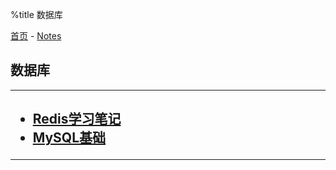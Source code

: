 %title 数据库

[[../../index|首页]] - [[../index|Notes]]
==数据库==
----
<h2>
* [[redis_base|Redis学习笔记]]
* [[mysql_base|MySQL基础]]
</h2>
----
